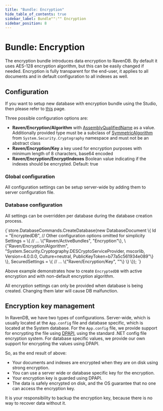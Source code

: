 ```yaml
---
title: "Bundle: Encryption"
hide_table_of_contents: true
sidebar_label: Bundle"":"" Encryption
sidebar_position: 8
---
```



# Bundle: Encryption

The encryption bundle introduces data encryption to RavenDB. By default it uses AES-128 encryption algorithm, but this can be easily changed if needed. Encryption is fully transparent for the end-user, it applies to all documents and in default configuration to all indexes as well.

## Configuration

If you want to setup new database with encryption bundle using the Studio, then please refer to [this](../../../studio/bundles/encryption.mdx) page.

Three possible configuration options are:   
* **Raven/Encryption/Algorithm** with [AssemblyQualifiedName](https://msdn.microsoft.com/en-us/library/system.type.assemblyqualifiedname.aspx) as a value. Additionally provided type must be a subclass of [SymmetricAlgorithm](https://msdn.microsoft.com/en-us/library/system.security.cryptography.symmetricalgorithm.aspx) from `System.Security.Cryptography` namespace and must not be an abstract class    
* **Raven/Encryption/Key** a key used for encryption purposes with minimum length of 8 characters, base64 encoded    
* **Raven/Encryption/EncryptIndexes** Boolean value indicating if the indexes should be encrypted. Default: true   

### Global configuration

All configuration settings can be setup server-wide by adding them to server configuration file.

### Database configuration

All settings can be overridden per database during the database creation process.

<TabItem value="encryption_1" label="encryption_1">
<CodeBlock language="csharp">
{`store.DatabaseCommands.CreateDatabase(new DatabaseDocument
    \{
        Id = "EncryptedDB",
        // Other configuration options omitted for simplicity
        Settings =
            \{
                // ...
                \{"Raven/ActiveBundles", "Encryption"\},
                \{"Raven/Encryption/Algorithm", "System.Security.Cryptography.DESCryptoServiceProvider, mscorlib, Version=4.0.0.0, Culture=neutral, PublicKeyToken=b77a5c561934e089"\}
            \},
        SecuredSettings =
             \{
                 // ...
                 \{"Raven/Encryption/Key", "<key_here>"\}
             \}
    \});
`}
</CodeBlock>
</TabItem>

Above example demonstrates how to create `EncryptedDB` with active encryption and with non-default encryption algorithm.

<Admonition type="note" title="Note">
All encryption settings can only be provided when database is being created. Changing them later will cause DB malfunction.
</Admonition>

## Encryption key management

In RavenDB, we have two types of configurations. Server-wide, which is usually located at the `App.config` file and database specific, which is located at the System database. For the `App.config` file, we provide support for encrypting the file using [DPAPI](https://en.wikipedia.org/wiki/Data_Protection_API), using the standard .NET config file encryption system. For database specific values, we provide our own support for encrypting the values using DPAPI.

So, as the end result of above:    
*	Your documents and indexes are encrypted when they are on disk using strong encryption.    
*	You can use a server wide or database specific key for the encryption.   
*	Your encryption key is guarded using DPAPI.   
*	The data is safely encrypted on disk, and the OS guarantee that no one can access the encryption key.   

<Admonition type="note" title="Note">
It is your responsibility to backup the encryption key, because there is no way to recover data without it.
</Admonition>
